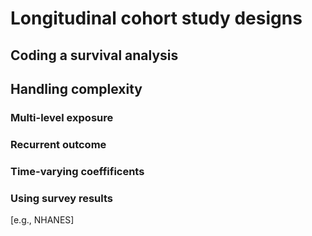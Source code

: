 # Longitudinal cohort study designs

## Coding a survival analysis

## Handling complexity

### Multi-level exposure

### Recurrent outcome

### Time-varying coeffificents

### Using survey results

[e.g., NHANES]


